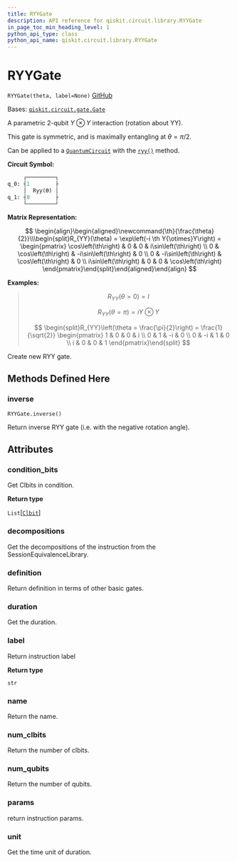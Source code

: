 ```yaml
---
title: RYYGate
description: API reference for qiskit.circuit.library.RYYGate
in_page_toc_min_heading_level: 1
python_api_type: class
python_api_name: qiskit.circuit.library.RYYGate
---
```


# RYYGate

<span id="qiskit.circuit.library.RYYGate" />

`RYYGate(theta, label=None)` [GitHub](https://github.com/qiskit/qiskit/tree/stable/0.22/qiskit/circuit/library/standard_gates/ryy.py "view source code")

Bases: [`qiskit.circuit.gate.Gate`](qiskit.circuit.Gate "qiskit.circuit.gate.Gate")

A parametric 2-qubit $Y \otimes Y$ interaction (rotation about YY).

This gate is symmetric, and is maximally entangling at $\theta = \pi/2$.

Can be applied to a [`QuantumCircuit`](qiskit.circuit.QuantumCircuit "qiskit.circuit.QuantumCircuit") with the [`ryy()`](qiskit.circuit.QuantumCircuit#ryy "qiskit.circuit.QuantumCircuit.ryy") method.

**Circuit Symbol:**

```python
     ┌─────────┐
q_0: ┤1        ├
     │  Ryy(ϴ) │
q_1: ┤0        ├
     └─────────┘
```

**Matrix Representation:**

$$
 \begin{align}\begin{aligned}\newcommand{\th}{\frac{\theta}{2}}\\\begin{split}R_{YY}(\theta) = \exp\left(-i \th Y{\otimes}Y\right) =
    \begin{pmatrix}
        \cos\left(\th\right)   & 0           & 0           & i\sin\left(\th\right) \\
        0           & \cos\left(\th\right)   & -i\sin\left(\th\right) & 0 \\
        0           & -i\sin\left(\th\right) & \cos\left(\th\right)   & 0 \\
        i\sin\left(\th\right)  & 0           & 0           & \cos\left(\th\right)
    \end{pmatrix}\end{split}\end{aligned}\end{align} 
$$

**Examples:**

> $$
> R_{YY}(\theta = 0) = I
> $$
>
> $$
> R_{YY}(\theta = \pi) = i Y \otimes Y
> $$
>
> $$
> \begin{split}R_{YY}\left(\theta = \frac{\pi}{2}\right) = \frac{1}{\sqrt{2}}
>                         \begin{pmatrix}
>                             1 & 0 & 0 & i \\
>                             0 & 1 & -i & 0 \\
>                             0 & -i & 1 & 0 \\
>                             i & 0 & 0 & 1
>                         \end{pmatrix}\end{split}
> $$

Create new RYY gate.

## Methods Defined Here

### inverse

<span id="qiskit.circuit.library.RYYGate.inverse" />

`RYYGate.inverse()`

Return inverse RYY gate (i.e. with the negative rotation angle).

## Attributes

<span id="qiskit.circuit.library.RYYGate.condition_bits" />

### condition\_bits

Get Clbits in condition.

**Return type**

`List`\[[`Clbit`](qiskit.circuit.Clbit "qiskit.circuit.classicalregister.Clbit")]

<span id="qiskit.circuit.library.RYYGate.decompositions" />

### decompositions

Get the decompositions of the instruction from the SessionEquivalenceLibrary.

<span id="qiskit.circuit.library.RYYGate.definition" />

### definition

Return definition in terms of other basic gates.

<span id="qiskit.circuit.library.RYYGate.duration" />

### duration

Get the duration.

<span id="qiskit.circuit.library.RYYGate.label" />

### label

Return instruction label

**Return type**

`str`

<span id="qiskit.circuit.library.RYYGate.name" />

### name

Return the name.

<span id="qiskit.circuit.library.RYYGate.num_clbits" />

### num\_clbits

Return the number of clbits.

<span id="qiskit.circuit.library.RYYGate.num_qubits" />

### num\_qubits

Return the number of qubits.

<span id="qiskit.circuit.library.RYYGate.params" />

### params

return instruction params.

<span id="qiskit.circuit.library.RYYGate.unit" />

### unit

Get the time unit of duration.

